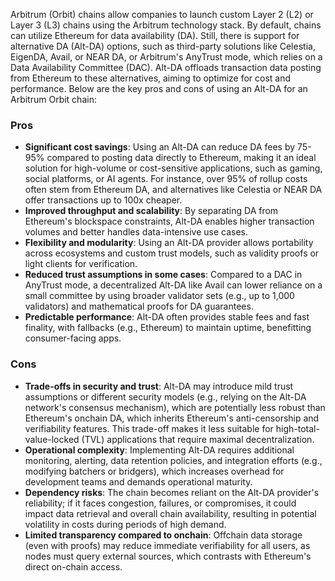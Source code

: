 Arbitrum (Orbit) chains allow companies to launch custom Layer 2 (L2) or Layer 3 (L3) chains using the Arbitrum technology stack. By default, chains can utilize Ethereum for data availability (DA). Still, there is support for alternative DA (Alt-DA) options, such as third-party solutions like Celestia, EigenDA, Avail, or NEAR DA, or Arbitrum's AnyTrust mode, which relies on a Data Availability Committee (DAC). Alt-DA offloads transaction data posting from Ethereum to these alternatives, aiming to optimize for cost and performance. Below are the key pros and cons of using an Alt-DA for an Arbitrum Orbit chain:

### Pros

- **Significant cost savings**: Using an Alt-DA can reduce DA fees by 75-95% compared to posting data directly to Ethereum, making it an ideal solution for high-volume or cost-sensitive applications, such as gaming, social platforms, or AI agents. For instance, over 95% of rollup costs often stem from Ethereum DA, and alternatives like Celestia or NEAR DA offer transactions up to 100x cheaper.
- **Improved throughput and scalability**: By separating DA from Ethereum's blockspace constraints, Alt-DA enables higher transaction volumes and better handles data-intensive use cases. 
- **Flexibility and modularity**: Using an Alt-DA provider allows portability across ecosystems and custom trust models, such as validity proofs or light clients for verification.
- **Reduced trust assumptions in some cases**: Compared to a DAC in AnyTrust mode, a decentralized Alt-DA like Avail can lower reliance on a small committee by using broader validator sets (e.g., up to 1,000 validators) and mathematical proofs for DA guarantees.
- **Predictable performance**: Alt-DA often provides stable fees and fast finality, with fallbacks (e.g., Ethereum) to maintain uptime, benefitting consumer-facing apps.

### Cons

- **Trade-offs in security and trust**: Alt-DA may introduce mild trust assumptions or different security models (e.g., relying on the Alt-DA network's consensus mechanism), which are potentially less robust than Ethereum's onchain DA, which inherits Ethereum's anti-censorship and verifiability features. This trade-off makes it less suitable for high-total-value-locked (TVL) applications that require maximal decentralization.
- **Operational complexity**: Implementing Alt-DA requires additional monitoring, alerting, data retention policies, and integration efforts (e.g., modifying batchers or bridgers), which increases overhead for development teams and demands operational maturity.
- **Dependency risks**: The chain becomes reliant on the Alt-DA provider's reliability; if it faces congestion, failures, or compromises, it could impact data retrieval and overall chain availability, resulting in potential volatility in costs during periods of high demand.
- **Limited transparency compared to onchain**: Offchain data storage (even with proofs) may reduce immediate verifiability for all users, as nodes must query external sources, which contrasts with Ethereum's direct on-chain access.
